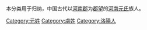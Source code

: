 {{Catnav|頁面分類|历史|歷史學|系譜學|鮮卑族姓氏|元姓}}
{{Catnav|頁面分類|人文學科|歷史學|系譜學|鮮卑族姓氏|元姓}}
{{Catnav|頁面分類|人类学|文化人类学|家世與傳承|系譜學|鮮卑族姓氏|元姓}}

本分类用于归纳，中国古代以[[河南郡|河南郡]]为[[郡望|郡望]]的[[河南元氏|河南元氏]]族人。

[[Category:元姓|Category:元姓]]
[[Category:虜姓|Category:虜姓]]
[[Category:洛陽人|Category:洛陽人]]